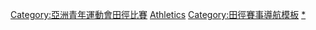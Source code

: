 {{Navbox
|name=亞洲青年運動會田徑比賽
| title = [[亞洲青年運動會田徑比賽]]
|listclass = hlist
|imageleft = [[Image:Athletics pictogram.svg|50px]]
|liststyle = padding-right:50px
|list1=
* [[2009年亞洲青年運動會田徑比賽|2009]]
* [[2013年亞洲青年運動會田徑比賽|2013]]
}}
</div></div><includeonly>[[Category:亞洲青年運動會田徑比賽]]</includeonly>
<noinclude>
[[Category:亞洲青年運動會模板|Athletics]]
[[Category:田徑賽事導航模板]]
[[Category:亞洲青年運動會田徑比賽|*]]
</noinclude>